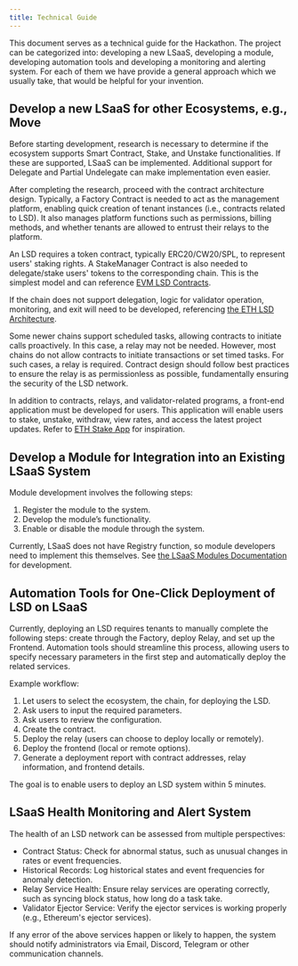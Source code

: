 ```yaml
---
title: Technical Guide
---
```


This document serves as a technical guide for the Hackathon. The project can be categorized into: developing a new LSaaS, developing a module, developing automation tools and developing a monitoring and alerting system. For each of them we have provide a general approach which we usually take, that would be helpful for your invention.

## Develop a new LSaaS for other Ecosystems, e.g., Move

Before starting development, research is necessary to determine if the ecosystem supports Smart Contract, Stake, and Unstake functionalities. If these are supported, LSaaS can be implemented. Additional support for Delegate and Partial Undelegate can make implementation even easier.

After completing the research, proceed with the contract architecture design. Typically, a Factory Contract is needed to act as the management platform, enabling quick creation of tenant instances (i.e., contracts related to LSD). It also manages platform functions such as permissions, billing methods, and whether tenants are allowed to entrust their relays to the platform.

An LSD requires a token contract, typically ERC20/CW20/SPL, to represent users' staking rights. A StakeManager Contract is also needed to delegate/stake users' tokens to the corresponding chain. This is the simplest model and can reference [EVM LSD Contracts](https://github.com/stafiprotocol/evm-lsd-contracts/tree/main/contracts/matic).

If the chain does not support delegation, logic for validator operation, monitoring, and exit will need to be developed, referencing [the ETH LSD Architecture](/lsaas/architecture_eth_lsd/).

Some newer chains support scheduled tasks, allowing contracts to initiate calls proactively. In this case, a relay may not be needed. However, most chains do not allow contracts to initiate transactions or set timed tasks. For such cases, a relay is required. Contract design should follow best practices to ensure the relay is as permissionless as possible, fundamentally ensuring the security of the LSD network.

In addition to contracts, relays, and validator-related programs, a front-end application must be developed for users. This application will enable users to stake, unstake, withdraw, view rates, and access the latest project updates. Refer to [ETH Stake App](/lsaas/develop_eth_lsd/ethlsdapp/) for inspiration.

## Develop a Module for Integration into an Existing LSaaS System

Module development involves the following steps:

1. Register the module to the system.
2. Develop the module’s functionality.
3. Enable or disable the module through the system.

Currently, LSaaS does not have Registry function, so module developers need to implement this themselves. See [the LSaaS Modules Documentation](/lsaas/modules/introduction) for development.

## Automation Tools for One-Click Deployment of LSD on LSaaS

Currently, deploying an LSD requires tenants to manually complete the following steps: create through the Factory, deploy Relay, and set up the Frontend. Automation tools should streamline this process, allowing users to specify necessary parameters in the first step and automatically deploy the related services.

Example workflow:

1. Let users to select the ecosystem, the chain, for deploying the LSD.
2. Ask users to input the required parameters.
3. Ask users to review the configuration.
4. Create the contract.
5. Deploy the relay (users can choose to deploy locally or remotely).
6. Deploy the frontend (local or remote options).
7. Generate a deployment report with contract addresses, relay information, and frontend details.

The goal is to enable users to deploy an LSD system within 5 minutes.

## LSaaS Health Monitoring and Alert System

The health of an LSD network can be assessed from multiple perspectives:
- Contract Status: Check for abnormal status, such as unusual changes in rates or event frequencies.
- Historical Records: Log historical states and event frequencies for anomaly detection.
- Relay Service Health: Ensure relay services are operating correctly, such as syncing block status, how long do a task take.
- Validator Ejector Service: Verify the ejector services is working properly (e.g., Ethereum's ejector services).

If any error of the above services happen or likely to happen, the system should notify administrators via Email, Discord, Telegram or other communication channels.
